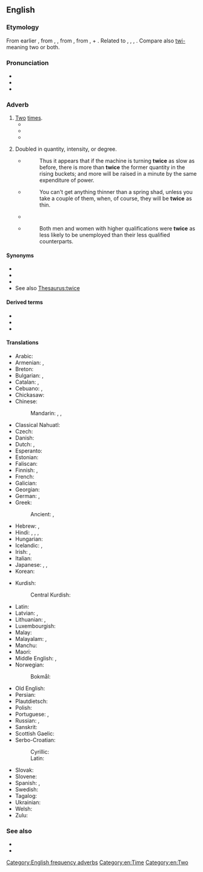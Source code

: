 ==English==
{{number box|en|2}}

===Etymology===
From earlier {{m|en|twise}}, from {{inh|en|enm|twies}}, {{m|enm|twiȝes}}, from {{inh|en|ang|twīġes||twice}}, from {{m|ang|twīwa}}, {{m|ang|twīġa}} {{gloss|"twice"; whence Middle English {{m|enm|twie||twice}}}} + {{m|ang|-es|pos=adverbial genitive ending}}. Related to {{cog|stq|twäie||twice}}, {{cog|gml|twiges}}, {{m|gml|twies||twice}}, {{cog|gmh|zwies||twies}}. Compare also [[twi-]] meaning two or both.

===Pronunciation===
* {{IPA|en|/twaɪs/|[tw̥aɪs]}}
* {{audio|en|en-us-twice.ogg|Audio (US)}}
* {{rhymes|en|aɪs|s=1}}

===Adverb===
{{en-adv|-}}

# [[two|Two]] [[time]]s.
#* {{quote-book|en|year=1824|author=Lord Byron|authorlink=Lord Byron|title=Don Juan|chapter=Canto the Thirteenth|chapterurl={{fullurl:s:en:Don Juan (Byron)/Canto the Thirteenth}}|passage=I've done with my tirade. The world was gone; / The '''twice''' two thousand, for whom earth was made, / Were vanish'd to be what they call alone}}
#* {{RQ:Churchill Celebrity|chapter=5|passage=He could not be induced to remain permanently at Mohair because Miss Trevor was at Asquith, but he appropriated a Hempstead cart from the Mohair stables and made the trip sometimes '''twice''' in a day.}}
#* {{quote-song|en|year=1934|title={{w|Santa Claus Is Coming to Town}}|author=J. Fred Coots, Haven Gillespie|passage=Santa Claus is coming to town / He’s making a list, / And checking it '''twice''', / He’s gonna find out who’s naughty or nice / Santa Claus is coming to town}}
# {{lb|en|usually with "as"|of a specified quality}} Doubled in quantity, intensity, or degree.
#* {{quote-book|en|year=1826|author=John Nicholson|publisher=H.C. Carey & I. Lea|title=The Operative Mechanic, and British Machinist: Being a Practical Display of the Manufactories and Mechanical Arts of the United Kingdom|volume=1|pageurl=http://books.google.com/books?id=TJUAAAAAMAAJ&dq=%22twice%20as%20slow%22&pg=PA78#v=onepage&q=%22twice%20as%20slow%22&f=false|page=78}}
#*: Thus it appears that if the machine is turning '''twice''' as slow as before, there is more than '''twice''' the former quantity in the rising buckets; and more will be raised in a minute by the same expenditure of power.
#* {{quote-book|en|title=Domesticated Trout: How to Breed and Grow Them|year=1896|edition=fourth
|page=304|author=Livingston Stone|pageurl=http://books.google.com/books?id=IPg-AAAAYAAJ&dq=inauthor%3A%22Livingston%20Stone%22&pg=PA304#v=onepage&q=%22thin%20as%20a%20shad%22&f=false}}
#*: You can't get anything thinner than a spring shad, unless you take a couple of them, when, of course, they will be '''twice''' as thin.
#* {{quote-book|en|title=Building mathematical concepts in the elementary school|author=Peter Lincoln Spencer|year=1952|page=139|passage=MARY: As you go from left to right, each example has twice as many twos; from right to left, '''twice''' as few.}}
#* {{quote-book|en|year=1995|title=Highly Qualified Women|author=Louise Corti, Heather Laurie, Shirley Dex
|publisher=Great Britain. Dept. of Employment|pageurl=http://books.google.com/books?id=y25ZAAAAYAAJ&q=%22twice+as+less%22&dq=%22twice+as+less%22&hl=en&sa=X&ei=UhGRUbGMDsbK0gH4xIGYCQ&ved=0CDEQ6AEwATgU|page=18}}
#*: Both men and women with higher qualifications were '''twice''' as less likely to be unemployed than their less qualified counterparts.

====Synonyms====
* {{l|en|double#Adverb}}
* {{l|en|doubly#Adverb}}
* {{l|en|[[two]] [[times]]}}
* See also [[Thesaurus:twice]]

====Derived terms====
* {{l|en|a broken clock is right twice a day}}
* {{l|en|two-time}}
* {{l|en|twice as less}}

====Translations====
{{trans-top|two times}}
* Arabic: {{t|ar|مَرَّتَيْن}}
* Armenian: {{t|hy|երկու անգամ}}, {{t+|hy|երկիցս}}
* Breton: {{t+|br|div wech}}
* Bulgarian: {{t|bg|два пъти}}, {{t+|bg|двойно}}
* Catalan: {{t|ca|dos cops}}, {{t|ca|dues vegades}}
* Cebuano: {{t|ceb|makaduha}}, {{t|ceb|kaduha}}
* Chickasaw: {{t|cic|hitokla'}}
* Chinese:
*: Mandarin: {{t+|cmn|兩次|sc=Hani}}, {{t+|cmn|两次|tr=liǎng cì|sc=Hani}}, {{t+|cmn|两倍|tr=liǎng bèi|sc=Hani}}
* Classical Nahuatl: {{t|nci|ōppa}}
* Czech: {{t+|cs|dvakrát}}
* Danish: {{t|da|[[to]] [[gange]]}}
* Dutch: {{t|nl|twee keer}}, {{t+|nl|tweemaal}}
* Esperanto: {{t+|eo|dufoje}}
* Estonian: {{t|et|[[kaks]] [[kord|korda]]}}
* Faliscan: {{t|xfa|pis|sc=Ital}}
* Finnish: {{t|fi|[[kaksi]] [[kerta]]a}}, {{t+|fi|kahdesti}}
* French: {{t|fr|deux fois}}
* Galician: {{t|gl|dúas veces|f-p}}
* Georgian: {{t|ka|ორჯერ}}
* German: {{t+|de|zweimal}}, {{t+|de|doppelt}}
* Greek: {{t+|el|δις}}
*: Ancient: {{t|grc|δίς}}, {{t|grc|δυάκις}}
* Hebrew: {{t|he|פעמיים|alt=פעמיים \ פַּעֲמַיִם|tr=pa'amáyim}}, {{t+|he|פעם|alt=שְׁתֵּי פְּעָמִים|tr=sh'téi p'amím}}
* Hindi: {{t+|hi|दोगुना}}, {{t+|hi|दुगना}}, {{t+|hi|दोहरा}}, {{t+|hi|दुकना}}
* Hungarian: {{t+|hu|kétszer}}
* Icelandic: {{t+|is|tvisvar}}, {{t+|is|tvívegis}}
* Irish: {{t|ga|faoi dhó}}, {{t|ga|[[dhá]] [[uair]]}}
* Italian: {{t|it|due volte}}
* Japanese: {{t+|ja|二度|tr=にど, nido}}, {{t|ja|二回|tr=にかい, nikai}} {{qualifier|for frequency}}, {{t|ja|二倍|tr=にばい, nibai}} {{qualifier|for scale ratio}}
* Korean: {{t|ko|두번}}
{{trans-mid}}
* Kurdish:
*: Central Kurdish: {{t|ckb|دووجار}}
* Latin: {{t+|la|bis}}
* Latvian: {{t|lv|divreiz}}, {{t|lv|divas reizes|f-p}}
* Lithuanian: {{t|lt|du kartus}}, {{t|lt|dukart}}
* Luxembourgish: {{t|lb|zweemol}}
* Malay: {{t+|ms|[[dua]] [[kali]]}}
* Malayalam: {{t+|ml|ഇരട്ടി}}, {{t|ml|രണ്ടുതവണ}}
* Manchu: {{t|mnc|ᠵᡠᠸᡝᠩᡤᡝᡵᡳ}}
* Maori: {{t|mi|taurua}}
* Middle English: {{t|enm|twie}}, {{t|enm|twies}}
* Norwegian:
*: Bokmål: {{t|nb|[[to]] [[gang]]er}}
* Old English: {{t|ang|tweowa}}
* Persian: {{t+|fa|دوبار|tr=dobar}}
* Plautdietsch: {{t|pdt|tweemol}}
* Polish: {{t+|pl|dwukrotnie}}
* Portuguese: {{t|pt|[[duas]] [[vezes]]}}, {{t+|pt|duplamente}}
* Russian: {{t+|ru|два́жды}}, {{t|ru|два ра́за}}
* Sanskrit: {{t+|sa|द्विस्}}
* Scottish Gaelic: {{t|gd|dà uair}}
* Serbo-Croatian:
*: Cyrillic: {{t|sh|два́пут|sc=Cyrl}}
*: Latin: {{t+|sh|dváput}}
* Slovak: {{t+|sk|dvakrát}}
* Slovene: {{t+|sl|dvakrat}}
* Spanish: {{t|es|dos veces}}, {{t|es|doblemente}}
* Swedish: {{t|sv|[[två]] [[gånger]]}}
* Tagalog: {{t|tl|makalawa}}
* Ukrainian: {{t|uk|двічі}}
* Welsh: {{t|cy|dwywaith}}
* Zulu: {{t|zu|kabili}}
{{trans-bottom}}

===See also===
* {{l|en|once}}
* {{l|en|thrice}}

[[Category:English frequency adverbs]]
[[Category:en:Time]]
[[Category:en:Two]]